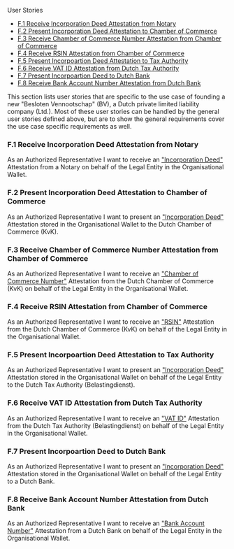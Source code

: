 
<Kicker variant="accent">User Stories</Kicker>
<Title size="large" variant="primary">
  Founding a Company
</Title>

- [F.1 Receive Incorporation Deed Attestation from Notary](#f1-receive-incorporation-deed-attestation-from-notary)
- [F.2 Present Incorporation Deed Attestation to Chamber of Commerce](#f2-present-incorporation-deed-attestation-to-chamber-of-commerce)
- [F.3 Receive Chamber of Commerce Number Attestation from Chamber of Commerce](#f3-receive-chamber-of-commerce-number-attestation-from-chamber-of-commerce)
- [F.4 Receive RSIN Attestation from Chamber of Commerce](#f4-receive-rsin-attestation-from-chamber-of-commerce)
- [F.5 Present Incorpoartion Deed Attestation to Tax Authority](#f5-present-incorpoartion-deed-attestation-to-tax-authority)
- [F.6 Receive VAT ID Attestation from Dutch Tax Authority](#f6-receive-vat-id-attestation-from-dutch-tax-authority)
- [F.7 Present Incorpoartion Deed to Dutch Bank](#f7-present-incorpoartion-deed-to-dutch-bank)
- [F.8 Receive Bank Account Number Attestation from Dutch Bank](#f8-receive-bank-account-number-attestation-from-dutch-bank)

This section lists user stories that are specific to the use case of founding a new "Besloten Vennootschap" (BV), a Dutch private limited liability company (Ltd.). Most of these user stories can be handled by the general user stories defined above, but are to show the general requirements cover the use case specific requirements as well.

### F.1 Receive Incorporation Deed Attestation from Notary

As an Authorized Representative I want to receive an ["Incorporation Deed"](/functional/use-cases/founding-a-company#incorporation-deed) Attestation from a Notary on behalf of the Legal Entity in the Organisational Wallet.

### F.2 Present Incorporation Deed Attestation to Chamber of Commerce

As an Authorized Representative I want to present an ["Incorporation Deed"](/functional/use-cases/founding-a-company#incorporation-deed) Attestation stored in the Organisational Wallet to the Dutch Chamber of Commerce (KvK).

### F.3 Receive Chamber of Commerce Number Attestation from Chamber of Commerce

As an Authorized Representative I want to receive an ["Chamber of Commerce Number"](/functional/use-cases/founding-a-company#chamber-of-commerce-number) Attestation from the Dutch Chamber of Commerce (KvK) on behalf of the Legal Entity in the Organisational Wallet.

### F.4 Receive RSIN Attestation from Chamber of Commerce

As an Authorized Representative I want to receive an ["RSIN"](/functional/use-cases/founding-a-company#rsin) Attestation from the Dutch Chamber of Commerce (KvK) on behalf of the Legal Entity in the Organisational Wallet.

### F.5 Present Incorpoartion Deed Attestation to Tax Authority

As an Authorized Representative I want to present an ["Incorporation Deed"](/functional/use-cases/founding-a-company#incorporation-deed) Attestation stored in the Organisational Wallet on behalf of the Legal Entity to the Dutch Tax Authority (Belastingdienst).

### F.6 Receive VAT ID Attestation from Dutch Tax Authority

As an Authorized Representative I want to receive an ["VAT ID"](/functional/use-cases/founding-a-company#vat-id) Attestation from the Dutch Tax Authority (Belastingdienst) on behalf of the Legal Entity in the Organisational Wallet.

### F.7 Present Incorpoartion Deed to Dutch Bank

As an Authorized Representative I want to present an ["Incorporation Deed"](/functional/use-cases/founding-a-company#incorporation-deed) Attestation stored in the Organisational Wallet on behalf of the Legal Entity to a Dutch Bank.

### F.8 Receive Bank Account Number Attestation from Dutch Bank

As an Authorized Representative I want to receive an ["Bank Account Number"](/functional/use-cases/founding-a-company#bank-account-number) Attestation from a Dutch Bank on behalf of the Legal Entity in the Organisational Wallet.
